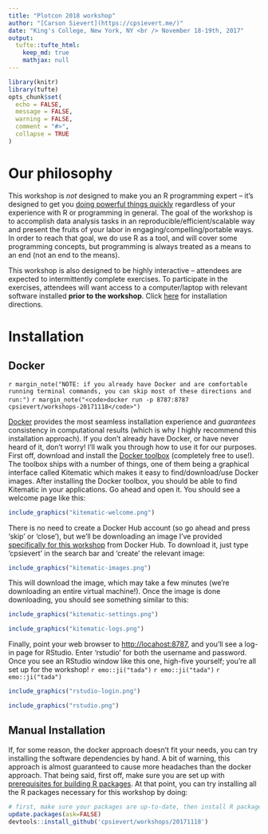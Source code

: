 ```yaml
---
title: "Plotcon 2018 workshop"
author: "[Carson Sievert](https://cpsievert.me/)"
date: "King's College, New York, NY <br /> November 18-19th, 2017"
output: 
  tufte::tufte_html:
    keep_md: true
    mathjax: null
---
```


```r
library(knitr)
library(tufte)
opts_chunk$set(
  echo = FALSE,
  message = FALSE,
  warning = FALSE,
  comment = "#>",
  collapse = TRUE
)
```


# Our philosophy

This workshop is _not_ designed to make you an R programming expert -- it's designed to get you [doing powerful things quickly](http://varianceexplained.org/r/teach-hard-way/) regardless of your experience with R or programming in general. The goal of the workshop is to accomplish data analysis tasks in an reproducible/efficient/scalable way and present the fruits of your labor in engaging/compelling/portable ways. In order to reach that goal, we do use R as a tool, and will cover some programming concepts, but programming is always treated as a means to an end (not an end to the means).

This workshop is also designed to be highly interactive -- attendees are expected to intermittently complete exercises. To participate in the exercises, attendees will want access to a computer/laptop with relevant software installed **prior to the workshop**. Click [here](#installation) for installation directions.


# Installation

## Docker

`r margin_note("NOTE: if you already have Docker and are comfortable running terminal commands, you can skip most of these directions and run:")`
`r margin_note("<code>docker run -p 8787:8787 cpsievert/workshops-20171118</code>")`

[Docker](https://www.docker.com/) provides the most seamless installation experience and *guarantees* consistency in computational results (which is why I highly recommend this installation approach). If you don't already have Docker, or have never heard of it, don't worry! I'll walk you through how to use it for our purposes. First off, download and install the [Docker toolbox](https://www.docker.com/products/docker-toolbox) (completely free to use!). The toolbox ships with a number of things, one of them being a graphical interface called Kitematic which makes it easy to find/download/use Docker images. After installing the Docker toolbox, you should be able to find Kitematic in your applications. Go ahead and open it. You should see a welcome page like this:


```r
include_graphics("kitematic-welcome.png")
```

There is no need to create a Docker Hub account (so go ahead and press 'skip' or 'close'), but we'll be downloading an image I've provided [specifically for this workshop](https://hub.docker.com/r/cpsievert/workshops-20171118) from Docker Hub. To download it, just type 'cpsievert' in the search bar and 'create' the relevant image: 

```r
include_graphics("kitematic-images.png")
```

This will download the image, which may take a few minutes (we're downloading an entire virtual machine!). Once the image is done downloading, you should see something similar to this:

```r
include_graphics("kitematic-settings.png")
```

```r
include_graphics("kitematic-logs.png")
```



Finally, point your web browser to <http://locahost:8787>, and you'll see a log-in page for RStudio. Enter 'rstudio' for both the username and password. Once you see an RStudio window like this one, high-five yourself; you're all set up for the workshop! `r emo::ji("tada")` `r emo::ji("tada")` `r emo::ji("tada")`

```r
include_graphics("rstudio-login.png")
```

```r
include_graphics("rstudio.png")
```

## Manual Installation

If, for some reason, the docker approach doesn't fit your needs, you can try installing the software dependencies by hand. A bit of warning, this approach is almost guaranteed to cause more headaches than the docker approach. That being said, first off, make sure you are set up with [prerequisites for building R packages](https://support.rstudio.com/hc/en-us/articles/200486498-Package-Development-Prerequisites). At that point, you can try installing all the R packages necessary for this workshop by doing:

```r
# first, make sure your packages are up-to-date, then install R packages for this workshop
update.packages(ask=FALSE)
devtools::install_github('cpsievert/workshops/20171118')
```